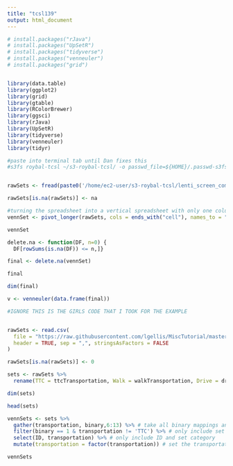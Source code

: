 ```yaml
---
title: "tcsl139"
output: html_document
---
```


```r
# install.packages("rJava")
# install.packages("UpSetR")
# install.packages("tidyverse")
# install.packages("venneuler")
# install.packages("grid")


library(data.table)
library(ggplot2)
library(grid)
library(gtable)
library(RColorBrewer)
library(ggsci)
library(rJava)
library(UpSetR)
library(tidyverse)
library(venneuler)
library(tidyr)

#paste into terminal tab until Dan fixes this
#s3fs roybal-tcsl ~/s3-roybal-tcsl/ -o passwd_file=${HOME}/.passwd-s3fs


rawSets <- fread(paste0('/home/ec2-user/s3-roybal-tcsl/lenti_screen_compiled_data/data/csv/fig1_expression_binary.csv'), header = TRUE, sep = ",", stringsAsFactors = FALSE)

rawSets[is.na(rawSets)] <- na

#turning the spreadsheet into a vertical spreadsheet with only one column. 
vennSet <- pivot_longer(rawSets, cols = ends_with("cell"), names_to = "Expression", names_repair = "check_unique", values_to = "count", values_drop_na = TRUE)

vennSet

delete.na <- function(DF, n=0) {
  DF[rowSums(is.na(DF)) <= n,]}

final <- delete.na(vennSet)

final

dim(final)

v <- venneuler(data.frame(final))


```


```r

#IGNORE THIS IS THE GIRLS CODE THAT I TOOK FOR THE EXAMPLE


rawSets <- read.csv(
  file = "https://raw.githubusercontent.com/lgellis/MiscTutorial/master/sets/seniorTransportation.csv",
  header = TRUE, sep = ",", stringsAsFactors = FALSE
)

rawSets[is.na(rawSets)] <- 0

sets <- rawSets %>%
  rename(TTC = ttcTransportation, Walk = walkTransportation, Drive = driveTransportation, Cycle = cycleTransportation, Taxi = taxiTransportation, `Community Ride` = communityRideTransportation, `Wheel Trans` = wheelTransTransportation, Friends = friendsTransportation)

dim(sets)

head(sets)

vennSets <- sets %>%
  gather(transportation, binary,6:13) %>% # take all binary mappings and convert to be a the set indicator
  filter(binary == 1 & transportation != 'TTC') %>% # only include set matches
  select(ID, transportation) %>% # only include ID and set category
  mutate(transportation = factor(transportation)) # set the transportation column as a factor

vennSets

```


